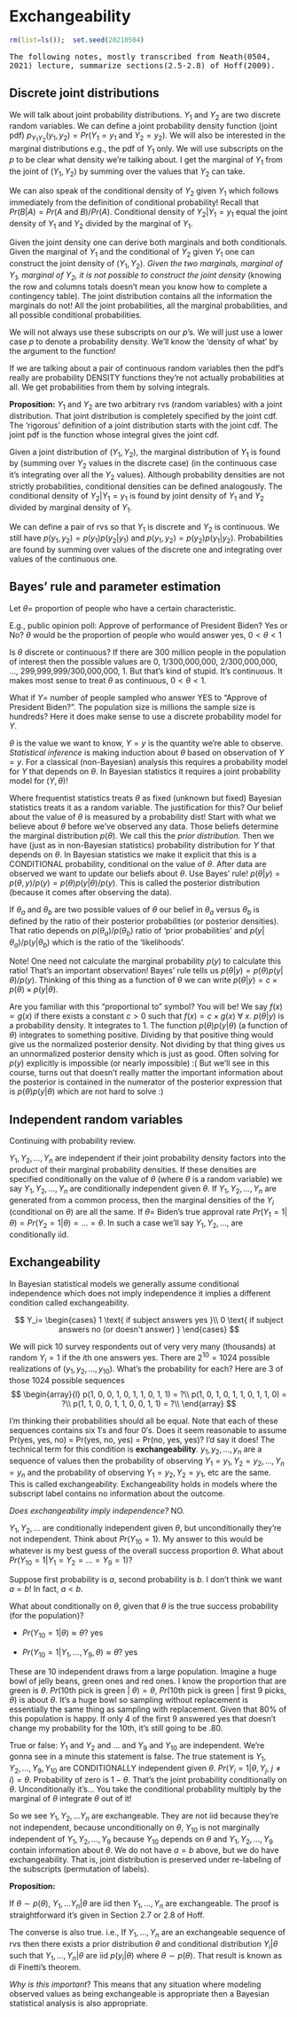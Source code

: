 # Exchangeability

```r
rm(list=ls());  set.seed(20210504)
```


<tt>The following notes, mostly transcribed from Neath(0504, 2021) lecture, summarize sections(2.5-2.8) of Hoff(2009).</tt>

## Discrete joint distributions

We will talk about joint probability distributions. $Y_1$ and $Y_2$ are two discrete random variables. We can define a joint probability density function (joint pdf) $p_{Y_1Y_2}(y_1, y_2) = Pr(Y_1 = y_1  \text{ and }  Y_2 = y_2)$. We will also be interested in the marginal distributions e.g., the pdf of $Y_1$ only. We will use subscripts on the $p$ to be clear what density we’re talking about. I get the marginal of $Y_1$ from the joint of $(Y_1, Y_2)$ by summing over the values that $Y_2$ can take.

We can also speak of the conditional density of $Y_2$ given $Y_1$ which follows immediately from the definition of conditional probability! Recall that $Pr( B | A ) = Pr(A \text{ and } B) / Pr(A)$. Conditional density of $Y_2 | Y_1=y_1$ equal the joint density of $Y_1$ and $Y_2$ divided by the marginal of $Y_1$.

Given the joint density one can derive both marginals and both conditionals. Given the marginal of $Y_1$ and the conditional of $Y_2$ given $Y_1$ one can construct the joint density of $(Y_1, Y_2)$. *Given the two marginals, marginal of $Y_1$, marginal of $Y_2$, it is not possible to construct the joint density* (knowing the row and columns totals doesn't mean you know how to complete a contingency table). The joint distribution contains all the information the marginals do not! All the joint probabilities, all the marginal probabilities, and all possible conditional probabilities.

We will not always use these subscripts on our $p$'s. We will just use a lower case $p$ to denote a probability density. We'll know the 'density of what' by the argument to the function! 

If we are talking about a pair of continuous random variables then the pdf's really are probability DENSITY functions they're not actually probabilities at all. We get probabilities from them by solving integrals.

**Proposition:** $Y_1$ and $Y_2$ are two arbitrary rvs (random variables) with a joint distribution. That joint distribution is completely specified by the joint cdf. The 'rigorous' definition of a joint distribution starts with the joint cdf. The joint pdf is the function whose integral gives the joint cdf.

Given a joint distribution of ($Y_1, Y_2$), the marginal distribution of $Y_1$ is found by (summing over $Y_2$ values in the discrete case) (in the continuous case it's integrating over all the $Y_2$ values). Although probability densities are not strictly probabilities, conditional densities can be defined analogously. The conditional density of $Y_2 | Y_1 = y_1$ is found by joint density of $Y_1$ and $Y_2$ divided by marginal density of $Y_1$. 

We can define a pair of rvs so that $Y_1$ is discrete and $Y_2$ is continuous. We still have $p(y_1, y_2) = p(y_1) p(y_2 | y_1)$ and $p(y_1, y_2) = p(y_2) p(y_1 | y_2)$.  Probabilities are found by summing over values of the discrete one and integrating over values of the continuous one.

## Bayes' rule and parameter estimation {#bayesrule}

Let $\theta =$ proportion of people who have a certain characteristic. 

E.g., public opinion poll: Approve of performance of President Biden? Yes or No? $\theta$ would be the proportion of people who would answer yes, $0 < \theta < 1$

Is $\theta$ discrete or continuous? If there are 300 million people in the population of interest then the possible values are 0, 1/300,000,000, 2/300,000,000, ..., 299,999,999/300,000,000, 1. But that's kind of stupid. It's continuous. It makes most sense to treat $\theta$ as continuous, $0 < \theta < 1$.

What if $Y =$ number of people sampled who answer YES to "Approve of President Biden?". The population size is millions the sample size is hundreds? Here it does make sense to use a discrete probability model for $Y$.

$\theta$ is the value we want to know, $Y = y$ is the quantity we're able to observe. *Statistical inference* is making induction about $\theta$ based on observation of $Y = y$. For a classical (non-Bayesian) analysis this requires a probability model for $Y$ that depends on $\theta$. In Bayesian statistics it requires a joint probability model for $(Y , \theta)$!

Where frequentist statistics treats $\theta$ as fixed (unknown but fixed) Bayesian statistics treats it as a random variable. The justification for this? Our belief about the value of $\theta$ is measured by a probability dist! Start with what we believe about $\theta$ before we've observed any data. Those beliefs determine the marginal distribution $p(\theta)$. We call this the *prior distribution*. Then we have (just as in non-Bayesian statistics) probability distribution for $Y$ that depends on $\theta$. In Bayesian statistics we make it explicit that this is a CONDITIONAL probability, conditional on the value of $\theta$. After data are observed we want to update our beliefs about $\theta$. Use Bayes' rule! $p(\theta | y) = p(\theta, y) / p(y) = p(\theta) p(y | \theta) / p(y)$. This is called the posterior distribution (because it comes after observing the data). 

If $\theta_a$ and $\theta_b$ are two possible values of $\theta$ our belief in $\theta_a$ versus $\theta_b$ is defined by the ratio of their posterior probabilities (or posterior densities). That ratio depends on $p(\theta_a) / p(\theta_b)$ ratio of 'prior probabilities' and $p(y | \theta_a) / p(y | \theta_b)$ which is the ratio of the 'likelihoods'.

Note! One need not calculate the marginal probability $p(y)$ to calculate this ratio! That's an important observation! Bayes' rule tells us $p(\theta | y) = p(\theta) p(y | \theta) / p(y)$. Thinking of this thing as a function of $\theta$ we can write $p(\theta | y) = c \times p(\theta) \times p(y | \theta)$.

Are you familiar with this "proportional to" symbol? You will be! We say $f(x) \propto g(x)$ if there exists a constant $c > 0$ such that
$f(x) = c \times g(x) ~\forall ~x$. $p(\theta | y)$ is a probability density. It integrates to 1. The function $p(\theta) p(y | \theta)$
(a function of $\theta$) integrates to something positive. Dividing by that positive thing would give us the normalized posterior density. Not dividing by that thing gives us an unnormalized posterior density which is just as good. Often solving for $p(y)$ explicitly is impossible (or nearly impossible) :( But we'll see in this course, turns out that doesn't really matter the important information about the posterior is contained in the numerator of the posterior expression that is $p(\theta ) p(y | \theta)$ which are not hard to solve :)

## Independent random variables

Continuing with probability review.

$Y_1, Y_2, \ldots , Y_n$ are independent if their joint probability density factors into the product of their marginal probability densities. If these densities are specified conditionally on the value of $\theta$ (where $\theta$ is a random variable) we say  $Y_1, Y_2, \ldots, Y_n$ are conditionally independent given $\theta$. If $Y_1, Y_2, \ldots, Y_n$ are generated from a common process, then the marginal densities of the $Y_i$ (conditional on $\theta$) are all the same. If $\theta =$ Biden's true approval rate $Pr(Y_1 = 1 | \theta) = Pr(Y_2 = 1 | \theta) = … = \theta$. In such a case we'll say $Y_1, Y_2, …,$ are conditionally iid.

## Exchangeability

In Bayesian statistical models we generally assume conditional independence which does not imply independence it implies a different condition called exchangeability.

$$
Y_i= 
\begin{cases}
1 \text{ if subject answers yes }\\
0 \text{ if subject answers no (or doesn't answer) }
\end{cases}
$$

We will pick 10 survey respondents out of very very many (thousands) at random $Y_i = 1$ if the $i$th one answers yes. There are $2^{10} = 1024$ possible realizations of $(y_1, y_2, …, y_{10})$. What's the probability for each? Here are 3 of those 1024 possible sequences
$$
\begin{array}{l}
p(1, 0, 0, 1, 0, 1, 1, 0, 1, 1) = ?\\
p(1, 0, 1, 0, 1, 1, 0, 1, 1, 0) = ?\\
p(1, 1, 0, 0, 1, 1, 0, 0, 1, 1) = ?\\
\end{array}
$$

I'm thinking their probabilities should all be equal. Note that each of these sequences contains six $1'$s and four $0'$s. Does it seem reasonable to assume Pr(yes, yes, no) = Pr(yes, no, yes) = Pr(no, yes, yes)? I'd say it does! The technical term for this condition is **exchangeability**. $y_1, y_2, …, y_n$ are a sequence of values then the probability of observing $Y_1 = y_1, Y_2 = y_2, … , Y_n = y_n$ and the probability of observing $Y_1 = y_2, Y_2 = y_1$, etc are the same. This is called exchangeability. Exchangeability holds in models where the subscript label contains no information about the outcome.

*Does exchangeability imply independence?* NO.

$Y_1, Y_2 , …$ are conditionally independent given $\theta$, but unconditionally they're not independent. Think about $Pr(Y_{10} = 1).$ My answer to this would be whatever is my best guess of the overall success proportion $\theta$. What about $Pr(Y_{10} = 1 | Y_1 = Y_2 = … = Y_9 = 1)?$

Suppose first probability is $a$, second probability is $b$. I don't think we want $a = b$! In fact, $a<b$.

What about conditionally on $\theta$, given that $\theta$ is the true success probability (for the population)?

* $Pr(Y_{10} = 1 | \theta) \approx \theta?$ yes

* $Pr(Y_{10} = 1 | Y_1, …, Y_9 , \theta) \approx \theta?$ yes

These are 10 independent draws from a large population. Imagine a huge bowl of jelly beans, green ones and red ones. I know the proportion that are green is $\theta.$ $Pr(10$th pick is green | $\theta) = \theta,~ Pr(10$th pick is green | first $9$ picks, $\theta)$ is about $\theta$. It's a huge bowl so sampling without replacement is essentially the same thing as sampling with replacement. Given that 80% of this population is happy. If only 4 of the first 9 answered yes that doesn't change my probability for the 10th, it's still going to be .80.

True or false: $Y_1$ and $Y_2$ and … and $Y_9$ and $Y_{10}$ are independent. We're gonna see in a minute this statement is false. The true statement is $Y_1, Y_2, … , Y_9, Y_{10}$ are CONDITIONALLY independent given $\theta.$ $Pr(Y_i = 1 | \theta , Y_j,~ j \neq i) = \theta.$ Probability of zero is $1-\theta.$ That's the joint probability conditionally on $\theta.$ Unconditionally it's... You take the conditional probability multiply by the marginal of $\theta$ integrate $\theta$ out of it!

So we see $Y_1, Y_2, ... Y_n$ are exchangeable. They are not iid because they're not independent, because unconditionally on $\theta,$ $Y_{10}$ is not marginally independent of $Y_1, Y_2, …, Y_9$ because $Y_{10}$ depends on $\theta$ and $Y_1, Y_2, …, Y_9$ contain information about $\theta$. We do not have $a=b$ above, but we do have exchangeability. That is, joint distribution is preserved under re-labeling of the subscripts (permutation of labels).

**Proposition:**

If $\theta \sim p(\theta),$ $Y_1, … Y_n | \theta$ are iid then $Y_1, …, Y_n$ are exchangeable. The proof is straightforward it's given in Section 2.7 or 2.8 of Hoff. 

The converse is also true. i.e., If $Y_1, …, Y_n$ are an exchangeable sequence of rvs then there exists a prior distribution $\theta$ and conditional distribution $Y_i | \theta$ such that $Y_1, …, Y_n | \theta$ are iid $p(y_i | \theta)$ where $\theta \sim p(\theta)$. That result is known as di Finetti's theorem.

*Why is this important*? This means that any situation where modeling observed values as being exchangeable is appropriate then a Bayesian statistical analysis is also appropriate.
